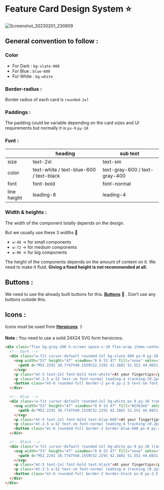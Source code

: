 <h1>Feature Card Design System ⭐</h1>

<!-- <img width="400" align='center' center alt="Screenshot 2022-11-09 at 12 26 14 AM" src="https://user-images.githubusercontent.com/91758830/200657914-0cd880ae-e1fd-462f-92b9-736f63aadf4e.png"> -->
![Screenshot_20230201_230809](https://user-images.githubusercontent.com/98400348/216121321-b0748353-239c-4d7e-aa06-2ff5801569ed.png)

## General convention to follow :

### **Color**
- For Dark : `bg-slate-900`
- For Blue : `blue-600`
- For White : `bg-white` 

### **Border-radius** : 
Border radius of each card is `rounded-2xl`

### **Paddings :**

The padding could be variable depending on the card sizes and UI requirements but normally it is `px-9` `py-10`

### Font :

|  | heading | sub text | 
| --- | --- | --- |
| size | text-2xl | text-sm |
| color | text-white / text-blue-600 / text-black | text-gray-600 / text-gray-400 |
| font | font-bold | font-normal |
| line height | leading-8 | leading-4 |

### Width & heights :

The width of the component totally depends on the design.

But we usually use these 3 widths 🔽

- `w-48` → for small components
- `w-72` → for medium components
- `w-96` → for big components

The height of the components depends on the amount of content on it. We need to make it fluid. **Giving a fixed height is not recommended at all.** 

## Buttons :

We need to use the already built buttons for this. **[Buttons](https://github.com/Clueless-Community/seamless-ui/tree/main/Buttons)** 🔗 . Don’t use any buttons outside this.

## Icons :

Icons must be used from **[Heroicons](https://heroicons.com/)** 🖇️

**Note :** You need to use a solid 24X24 SVG form heroicons.

```HTML
<div class="flex bg-gray-200 h-screen space-x-10 flex-wrap items-center justify-center">
  <!-- Dark -->
  <div class="w-fit cursor-default rounded-2xl bg-slate-900 px-9 py-10 transition-all duration-500 ease-in-out hover:scale-105 hover:shadow-xl hover:shadow-slate-900/30">
    <svg width="53" height="47" viewBox="0 0 53 47" fill="none" xmlns="http://www.w3.org/2000/svg">
      <path d="M52.2291 38.7747V40.1559C52.2291 42.1601 51.552 44.0831 50.3062 45.6268C49.8458 46.2227 49.0875 46.5208 48.302 46.5208H41.0437C42.1541 44.5979 42.75 42.4039 42.75 40.1559V38.7747C42.75 34.8747 41.3146 31.2732 38.8771 28.5377C39.0667 28.4836 39.2292 28.375 39.3917 28.2938C40.6375 27.5896 42.1813 27.373 43.6438 27.7251C48.6813 28.998 52.2291 33.5205 52.2291 38.7747ZM33.2708 0.479126C32.4041 0.479126 31.5646 0.56064 30.7521 0.750224C33.975 3.70231 35.9791 7.95413 35.9791 12.6666C35.9791 17.3791 33.975 21.6309 30.7521 24.583C31.5646 24.7726 32.4041 24.8541 33.2708 24.8541C39.9875 24.8541 45.4583 19.3833 45.4583 12.6666C45.4583 5.94996 39.9875 0.479126 33.2708 0.479126ZM19.7291 0.479126C13.0125 0.479126 7.54165 5.94996 7.54165 12.6666C7.54165 19.3833 13.0125 24.8541 19.7291 24.8541C26.4458 24.8541 31.9166 19.3833 31.9166 12.6666C31.9166 5.94996 26.4458 0.479126 19.7291 0.479126ZM30.1021 27.7251C29.6146 27.6168 29.1541 27.5625 28.6666 27.5625C27.6645 27.5625 26.6896 27.8063 25.85 28.2938C23.9542 29.3229 21.8416 29.8377 19.7291 29.8377C17.6166 29.8377 15.5313 29.323 13.6625 28.3209C12.7688 27.8334 11.7667 27.5625 10.7646 27.5625C10.3312 27.5625 9.92493 27.6168 9.51868 27.698C4.37284 28.8897 0.770813 33.4663 0.770813 38.7747V40.1559C0.770813 42.1601 1.44796 44.0831 2.69379 45.6268C3.15421 46.2227 3.91251 46.5208 4.69793 46.5208H34.7604C35.5458 46.5208 36.3041 46.2227 36.7645 45.6268C38.0103 44.0831 38.6875 42.1601 38.6875 40.1559V38.7747C38.6875 33.5205 35.1396 28.998 30.1021 27.7251Z" fill="#F5F5F5" />
    </svg>
    <p class="mt-5 text-2xl font-bold text-white">At your fingertips</p>
    <p class="mt-2.5 w-52 text-sm font-normal leading-4 tracking-[0.2px] text-gray-400">Slate helps you see how many more days you need to work to reach. Slate helps you see how many more days.</p>
    <button class="mt-6 rounded-full border-2 px-8 py-2.5 text-sm font-semibold text-white transition-all duration-300 hover:bg-white hover:text-slate-900 hover:shadow-lg hover:shadow-white/40">Button</button>
  </div>

  <!-- Blue -->
  <div class="w-fit cursor-default rounded-2xl bg-white px-9 py-10 transition-all duration-500 ease-in-out hover:scale-105 hover:shadow-xl hover:shadow-slate-900/20">
    <svg width="53" height="47" viewBox="0 0 53 47" fill="#2563eb" xmlns="http://www.w3.org/2000/svg">
      <path d="M52.2291 38.7747V40.1559C52.2291 42.1601 51.552 44.0831 50.3062 45.6268C49.8458 46.2227 49.0875 46.5208 48.302 46.5208H41.0437C42.1541 44.5979 42.75 42.4039 42.75 40.1559V38.7747C42.75 34.8747 41.3146 31.2732 38.8771 28.5377C39.0667 28.4836 39.2292 28.375 39.3917 28.2938C40.6375 27.5896 42.1813 27.373 43.6438 27.7251C48.6813 28.998 52.2291 33.5205 52.2291 38.7747ZM33.2708 0.479126C32.4041 0.479126 31.5646 0.56064 30.7521 0.750224C33.975 3.70231 35.9791 7.95413 35.9791 12.6666C35.9791 17.3791 33.975 21.6309 30.7521 24.583C31.5646 24.7726 32.4041 24.8541 33.2708 24.8541C39.9875 24.8541 45.4583 19.3833 45.4583 12.6666C45.4583 5.94996 39.9875 0.479126 33.2708 0.479126ZM19.7291 0.479126C13.0125 0.479126 7.54165 5.94996 7.54165 12.6666C7.54165 19.3833 13.0125 24.8541 19.7291 24.8541C26.4458 24.8541 31.9166 19.3833 31.9166 12.6666C31.9166 5.94996 26.4458 0.479126 19.7291 0.479126ZM30.1021 27.7251C29.6146 27.6168 29.1541 27.5625 28.6666 27.5625C27.6645 27.5625 26.6896 27.8063 25.85 28.2938C23.9542 29.3229 21.8416 29.8377 19.7291 29.8377C17.6166 29.8377 15.5313 29.323 13.6625 28.3209C12.7688 27.8334 11.7667 27.5625 10.7646 27.5625C10.3312 27.5625 9.92493 27.6168 9.51868 27.698C4.37284 28.8897 0.770813 33.4663 0.770813 38.7747V40.1559C0.770813 42.1601 1.44796 44.0831 2.69379 45.6268C3.15421 46.2227 3.91251 46.5208 4.69793 46.5208H34.7604C35.5458 46.5208 36.3041 46.2227 36.7645 45.6268C38.0103 44.0831 38.6875 42.1601 38.6875 40.1559V38.7747C38.6875 33.5205 35.1396 28.998 30.1021 27.7251Z" fill="#2563eb" />
    </svg>
    <p class="mt-5 text-2xl font-bold text-blue-600">At your fingertips</p>
    <p class="mt-2.5 w-52 text-sm font-normal leading-4 tracking-[0.2px] text-black">Slate helps you see how many more days you need to work to reach. Slate helps you see how many more days.</p>
    <button class="mt-6 rounded-full border-2 border-blue-600 px-8 py-2.5 text-sm font-semibold text-blue-600 transition-all duration-300 hover:bg-blue-600 hover:text-white hover:shadow-lg hover:shadow-blue-600/40">Button</button>
  </div>

  <!-- Black -->
  <div class="w-fit cursor-default rounded-2xl bg-white px-9 py-10 transition-all duration-500 ease-in-out hover:scale-105 hover:shadow-xl hover:shadow-slate-900/20">
    <svg width="53" height="47" viewBox="0 0 53 47" fill="none" xmlns="http://www.w3.org/2000/svg">
      <path d="M52.2291 38.7747V40.1559C52.2291 42.1601 51.552 44.0831 50.3062 45.6268C49.8458 46.2227 49.0875 46.5208 48.302 46.5208H41.0437C42.1541 44.5979 42.75 42.4039 42.75 40.1559V38.7747C42.75 34.8747 41.3146 31.2732 38.8771 28.5377C39.0667 28.4836 39.2292 28.375 39.3917 28.2938C40.6375 27.5896 42.1813 27.373 43.6438 27.7251C48.6813 28.998 52.2291 33.5205 52.2291 38.7747ZM33.2708 0.479126C32.4041 0.479126 31.5646 0.56064 30.7521 0.750224C33.975 3.70231 35.9791 7.95413 35.9791 12.6666C35.9791 17.3791 33.975 21.6309 30.7521 24.583C31.5646 24.7726 32.4041 24.8541 33.2708 24.8541C39.9875 24.8541 45.4583 19.3833 45.4583 12.6666C45.4583 5.94996 39.9875 0.479126 33.2708 0.479126ZM19.7291 0.479126C13.0125 0.479126 7.54165 5.94996 7.54165 12.6666C7.54165 19.3833 13.0125 24.8541 19.7291 24.8541C26.4458 24.8541 31.9166 19.3833 31.9166 12.6666C31.9166 5.94996 26.4458 0.479126 19.7291 0.479126ZM30.1021 27.7251C29.6146 27.6168 29.1541 27.5625 28.6666 27.5625C27.6645 27.5625 26.6896 27.8063 25.85 28.2938C23.9542 29.3229 21.8416 29.8377 19.7291 29.8377C17.6166 29.8377 15.5313 29.323 13.6625 28.3209C12.7688 27.8334 11.7667 27.5625 10.7646 27.5625C10.3312 27.5625 9.92493 27.6168 9.51868 27.698C4.37284 28.8897 0.770813 33.4663 0.770813 38.7747V40.1559C0.770813 42.1601 1.44796 44.0831 2.69379 45.6268C3.15421 46.2227 3.91251 46.5208 4.69793 46.5208H34.7604C35.5458 46.5208 36.3041 46.2227 36.7645 45.6268C38.0103 44.0831 38.6875 42.1601 38.6875 40.1559V38.7747C38.6875 33.5205 35.1396 28.998 30.1021 27.7251Z" fill="#000" />
    </svg>
    <p class="mt-5 text-2xl font-bold text-black">At your fingertips</p>
    <p class="mt-2.5 w-52 text-sm font-normal leading-4 tracking-[0.2px] text-black">Slate helps you see how many more days you need to work to reach. Slate helps you see how many more days.</p>
    <button class="mt-6 rounded-full border-2 border-black px-8 py-2.5 text-sm font-semibold text-black transition-all duration-300 hover:bg-black hover:text-white hover:shadow-lg hover:shadow-black/30">Button</button>
  </div>
</div>


```
